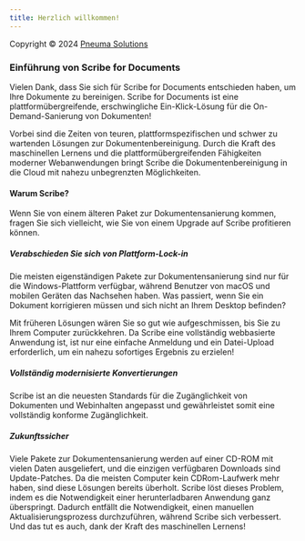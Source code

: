 ```yaml
---
title: Herzlich willkommen!
---
```



Copyright © 2024 [Pneuma Solutions](https://www.pneumasolutions.com)  
### Einführung von Scribe for Documents

Vielen Dank, dass Sie sich für Scribe for Documents entschieden haben, um Ihre Dokumente zu bereinigen. Scribe for Documents ist eine plattformübergreifende, erschwingliche Ein-Klick-Lösung für die On-Demand-Sanierung von Dokumenten!

Vorbei sind die Zeiten von teuren, plattformspezifischen und schwer zu wartenden Lösungen zur Dokumentenbereinigung. Durch die Kraft des maschinellen Lernens und die plattformübergreifenden Fähigkeiten moderner Webanwendungen bringt Scribe die Dokumentenbereinigung in die Cloud mit nahezu unbegrenzten Möglichkeiten.

#### Warum Scribe?

Wenn Sie von einem älteren Paket zur Dokumentensanierung kommen, fragen Sie sich vielleicht, wie Sie von einem Upgrade auf Scribe profitieren können.

##### Verabschieden Sie sich von Plattform-Lock-in

Die meisten eigenständigen Pakete zur Dokumentensanierung sind nur für die Windows-Plattform verfügbar, während Benutzer von macOS und mobilen Geräten das Nachsehen haben. Was passiert, wenn Sie ein Dokument korrigieren müssen und sich nicht an Ihrem Desktop befinden?

Mit früheren Lösungen wären Sie so gut wie aufgeschmissen, bis Sie zu Ihrem Computer zurückkehren. Da Scribe eine vollständig webbasierte Anwendung ist, ist nur eine einfache Anmeldung und ein Datei-Upload erforderlich, um ein nahezu sofortiges Ergebnis zu erzielen!

##### Vollständig modernisierte Konvertierungen

Scribe ist an die neuesten Standards für die Zugänglichkeit von Dokumenten und Webinhalten angepasst und gewährleistet somit eine vollständig konforme Zugänglichkeit.

##### Zukunftssicher

Viele Pakete zur Dokumentensanierung werden auf einer CD-ROM mit vielen Daten ausgeliefert, und die einzigen verfügbaren Downloads sind Update-Patches. Da die meisten Computer kein CDRom-Laufwerk mehr haben, sind diese Lösungen bereits überholt. Scribe löst dieses Problem, indem es die Notwendigkeit einer herunterladbaren Anwendung ganz überspringt. Dadurch entfällt die Notwendigkeit, einen manuellen Aktualisierungsprozess durchzuführen, während Scribe sich verbessert. Und das tut es auch, dank der Kraft des maschinellen Lernens!

